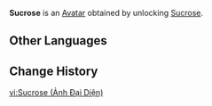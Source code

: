 {{About|the Avatar|the playable character|Sucrose}}
{{Avatar Infobox
|title    = Sucrose
|id       = 1400
|image    = Sucrose Avatar.png
|type     = Character
|features = Sucrose
|obtain   = Unlock [[Sucrose]]
}}
'''Sucrose''' is an [[Avatar]] obtained by unlocking [[Sucrose]].

==Other Languages==
{{Other Languages|Sucrose}}

==Change History==
{{Change History|1.0}}

[[vi:Sucrose (Ảnh Đại Diện)]]